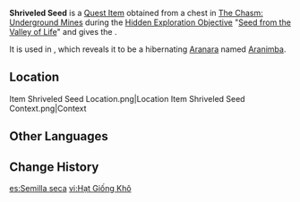 {{Item Infobox
|id           = 101643
|image        = Item Shriveled Seed.png
|type         = Quest Items
|quality      = 4
|description  = A seemingly withered object that seems to, by normal judgment, be a seed. However, it still has a surprising amount of life in it yet.<br>Best not to eat it for now...
|source1      = [[Seed from the Valley of Life]]
}}
'''Shriveled Seed''' is a [[Quest Item]] obtained from a chest in [[The Chasm: Underground Mines]] during the [[Hidden Exploration Objective]] "[[Seed from the Valley of Life]]" and gives the {{Achievement|People of the Valley of Life}}.

It is used in {{Quest|Static Views, Part 2}}, which reveals it to be a hibernating [[Aranara]] named [[Aranimba]].

==Location==
<gallery>
Item Shriveled Seed Location.png|Location
Item Shriveled Seed Context.png|Context
</gallery>

==Other Languages==
{{Other Languages
|default_hidden = 1
|en      = Shriveled Seed
|zhs     = 干枯的种子
|zhs_rm  = Gānkū de Zhǒngzǐ
|zht     = 乾枯的種子
|zht_rm  = Gānkū de Zhǒngzǐ
|ja      = 干からびた種
|ja_rm   = Hikarabita Tane
|ko      = 말라버린 씨앗
|es      = Semilla seca
|fr      = Graine ratatinée
|ru      = Сухое семя
|th      = เมล็ดพืชแห้ง
|th_rm   = 
|vi      = Hạt Giống Khô
|de      = Verschrumpelter Samen
|id      = Benih Kering
|pt      = Semente Seca
|tr      = Büzülmüş Tohum
|it      = Seme avvizzito
}}

==Change History==
{{Change History|2.6}}

[[es:Semilla seca]]
[[vi:Hạt Giống Khô]]
